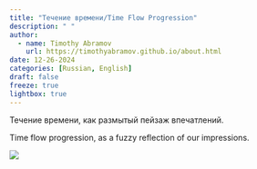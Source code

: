 ```yaml
---
title: "Течение времени/Time Flow Progression"
description: " "
author:
  - name: Timothy Abramov
    url: https://timothyabramov.github.io/about.html
date: 12-26-2024
categories: [Russian, English] 
draft: false
freeze: true
lightbox: true
---
```


Течение времени, как размытый пейзаж впечатлений. 

Time flow progression, as a fuzzy reflection of our impressions.

![](images/1.jpg){group="group1"}